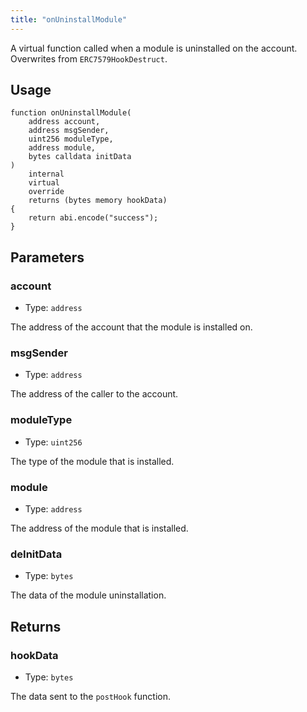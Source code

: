```yaml
---
title: "onUninstallModule"
---
```


A virtual function called when a module is uninstalled on the account. Overwrites from `ERC7579HookDestruct`.

## Usage

```solidity
function onUninstallModule(
    address account,
    address msgSender,
    uint256 moduleType,
    address module,
    bytes calldata initData
)
    internal
    virtual
    override
    returns (bytes memory hookData)
{
    return abi.encode("success");
}
```

## Parameters

### account

- Type: `address`

The address of the account that the module is installed on.

### msgSender

- Type: `address`

The address of the caller to the account.

### moduleType

- Type: `uint256`

The type of the module that is installed.

### module

- Type: `address`

The address of the module that is installed.

### deInitData

- Type: `bytes`

The data of the module uninstallation.

## Returns

### hookData

- Type: `bytes`

The data sent to the `postHook` function.

